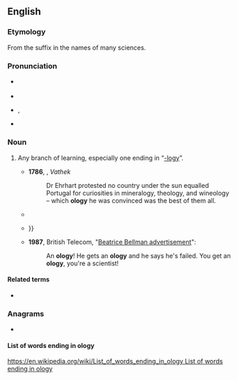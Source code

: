 {{also|-ology}}
==English==

===Etymology===
From the suffix {{m|en|-ology}} in the names of many sciences.

===Pronunciation===
* {{a|RP}} {{IPA|en|/ˈɒlədʒɪ/}}
* {{audio|en|LL-Q1860 (eng)-Vealhurl-ology.wav|Audio (UK)}}
* {{a|GA}} {{enPR|ŏʹlə-jē}}, {{IPA|en|/ˈɑlədʒi/}}
* {{rhymes|en|ɒlədʒi|s=3}}

===Noun===
{{en-noun}}

# {{lb|en|colloquial}} Any branch of learning, especially one ending in “[[-logy]]”.
#* '''1786''', {{w|William Beckford (novelist)|William Beckford}}, ''Vathek''
#*: Dr Ehrhart protested no country under the sun equalled Portugal for curiosities in mineralogy, theology, and wineology – which '''ology''' he was convinced was the best of them all.
#* {{quote-book|en|year=1854|author=Charles Dickens|title=Hard Times|passage=You learnt a great deal, Louisa, and so did your brother. '''Ologies''' of all kinds, from morning to night. If there is an Ology left, of any description, that has not been worn to rags...}}
#* {{quote-book|en|year=1902|author=William James|title=The Varieties of Religious Experience|passage=The ideal world, for them, is not a world of facts, but only of the meaning of facts; it is a point of view for judging facts. It appertains to a different "'''-ology'''," {{...}} }}
#* '''1987''', British Telecom, "[https://www.youtube.com/watch?v=vEfKEzX9QLE Beatrice Bellman advertisement]":
#*: An '''ology'''! He gets an '''ology''' and he says he's failed. You get an '''ology''', you're a scientist!

====Related terms====
* {{l|en|-logy}}

===Anagrams===
* {{anagrams|en|a=glooy|LOOGY|gooly|loogy}}

====List of words ending in ology====
[[https://en.wikipedia.org/wiki/List_of_words_ending_in_ology List of words ending in ology]]
